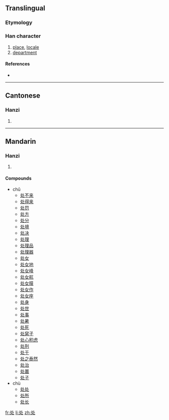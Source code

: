 {{also|處}}
==Translingual==

===Etymology===
{{Han simp|處}}

===Han character===
{{Han char|rn=34|rad=夂|as=02|sn=5|four=|canj=竹水卜 (HEY), X竹水卜 (XHEY)}}

# [[place]], [[locale]]
# [[department]]

====References====
* {{Han ref|kx=0158.021|hdz=20867.170|uh=5904|ud=22788}}

----

==Cantonese==

===Hanzi===
{{yue-hanzi|jyut=|y=chyu3|tra=處}}

# {{defn|Cantonese}}

----

==Mandarin==

===Hanzi===
{{cmn-hanzi|tra=處|pin=[[chǔ]] ([[chu3]]), [[chù]] ([[chu4]])|wg=ch'u<sup>3</sup>, ch'u<sup>4</sup>}}

# {{defn|Mandarin}}

====Compounds====
* chǔ
** [[处不来]]
** [[处得来]]
** [[处罚]]
** [[处方]]
** [[处分]]
** [[处境]]
** [[处决]]
** [[处理]]
** [[处理品]]
** [[处理器]]
** [[处女]]
** [[处女地]]
** [[处女峰]]
** [[处女航]]
** [[处女膜]]
** [[处女作]]
** [[处女座]]
** [[处身]]
** [[处世]]
** [[处事]]
** [[处暑]]
** [[处死]]
** [[处窝子]]
** [[处心积虑]]
** [[处刑]]
** [[处于]]
** [[处之泰然]]
** [[处治]]
** [[处置]]
** [[处子]]
* chù
** [[处处]]
** [[处所]]
** [[处长]]

[[fr:处]]
[[li:处]]
[[zh:处]]